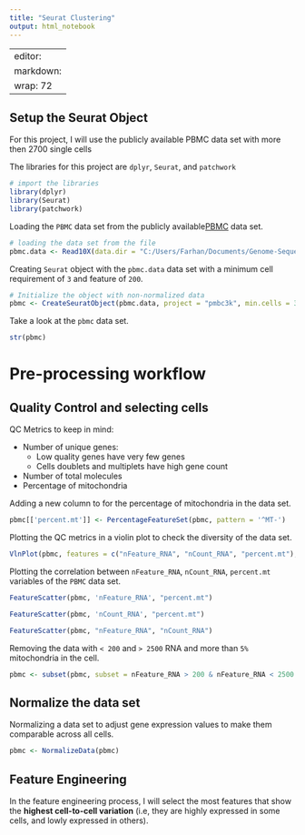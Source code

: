```yaml
---
title: "Seurat Clustering"
output: html_notebook
---
```


---
editor: 
  markdown: 
    wrap: 72
---

## Setup the Seurat Object

For this project, I will use the publicly available PBMC data set with more then 2700 single cells

The libraries for this project are `dplyr`, `Seurat`, and `patchwork`

```r
# import the libraries
library(dplyr)
library(Seurat)
library(patchwork)
```

Loading the `PBMC` data set from the publicly available[PBMC](https://cf.10xgenomics.com/samples/cell/pbmc3k/pbmc3k_filtered_gene_bc_matrices.tar.gz) data set.

```r
# loading the data set from the file
pbmc.data <- Read10X(data.dir = "C:/Users/Farhan/Documents/Genome-Sequencing/pbmc3k_filtered_gene_bc_matrices/filtered_gene_bc_matrices/hg19")
```

Creating `Seurat` object with the `pbmc.data` data set with a minimum cell requirement of `3` and feature of `200`.

```r
# Initialize the object with non-normalized data
pbmc <- CreateSeuratObject(pbmc.data, project = "pmbc3k", min.cells = 3, min.features = 200)
```

Take a look at the `pbmc` data set.

```r
str(pbmc)
```

# Pre-processing workflow

## Quality Control and selecting cells

QC Metrics to keep in mind:

-   Number of unique genes:
    -   Low quality genes have very few genes
    -   Cells doublets and multiplets have high gene count
-   Number of total molecules
-   Percentage of mitochondria

Adding a new column to for the percentage of mitochondria in the data set.

```r
pbmc[['percent.mt']] <- PercentageFeatureSet(pbmc, pattern = '^MT-')
```

Plotting the QC metrics in a violin plot to check the diversity of the data set.

```r
VlnPlot(pbmc, features = c("nFeature_RNA", "nCount_RNA", "percent.mt"), ncol = 3, pt.size = 0.2)
```

Plotting the correlation between `nFeature_RNA`, `nCount_RNA`, `percent.mt` variables of the `PBMC` data set.

```r
FeatureScatter(pbmc, 'nFeature_RNA', "percent.mt")
```

```r
FeatureScatter(pbmc, 'nCount_RNA', "percent.mt")
```

```r
FeatureScatter(pbmc, "nFeature_RNA", "nCount_RNA")
```

Removing the data with `< 200` and `> 2500` RNA and more than `5%` mitochondria in the cell.

```r
pbmc <- subset(pbmc, subset = nFeature_RNA > 200 & nFeature_RNA < 2500 & percent.mt < 5)
```

## Normalize the data set

Normalizing a data set to adjust gene expression values to make them comparable across all cells.

```r

pbmc <- NormalizeData(pbmc)

```

## Feature Engineering

In the feature engineering process, I will select the most features that show the **highest cell-to-cell variation** (i.e, they are highly expressed in some cells, and lowly expressed in others).

